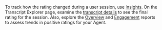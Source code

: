 

To track how the rating changed during a user session,
use [Insights](https://docs.cognigy.com/insights/overview/).
On the Transcript Explorer page,
examine the [transcript details](https://docs.cognigy.com/insights/explorers/transcript/#session-transcript-details)
to see the final rating for the session.
Also, explore the [Overview](https://docs.cognigy.com/insights/reports/overview/) and [Engagement](https://docs.cognigy.com/insights/reports/engagement/) reports to assess trends in positive ratings for your Agent.